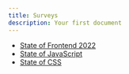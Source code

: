 ```yaml
---
title: Surveys
description: Your first document
---
```


- [State of Frontend 2022](https://tsh.io/State-of-Frontend-2022.pdf)
- [State of JavaScript](https://stateofjs.com/en-us/)
- [State of CSS](https://stateofcss.com/en-us/)

